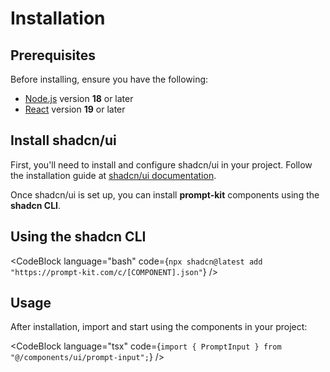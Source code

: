 # Installation

## Prerequisites

Before installing, ensure you have the following:

- [Node.js](https://nodejs.org/en/download/) version __18__ or later
- [React](https://react.dev/) version __19__ or later



## Install shadcn/ui

First, you'll need to install and configure shadcn/ui in your project. Follow the installation guide at [shadcn/ui documentation](https://ui.shadcn.com/docs/installation).

Once shadcn/ui is set up, you can install **prompt-kit** components using the **shadcn CLI**.

## Using the shadcn CLI

<CodeBlock
  language="bash"
  code={`npx shadcn@latest add "https://prompt-kit.com/c/[COMPONENT].json"`}
/>

## Usage

After installation, import and start using the components in your project:

<CodeBlock
  language="tsx"
  code={`import { PromptInput } from "@/components/ui/prompt-input";`}
/>
